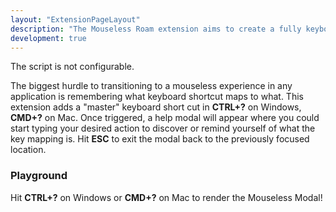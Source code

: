 ```yaml
---
layout: "ExtensionPageLayout"
description: "The Mouseless Roam extension aims to create a fully keyboard accessible experience in Roam!"
development: true
---
```



The script is not configurable.

The biggest hurdle to transitioning to a mouseless experience in any application is remembering what keyboard shortcut maps to what. This extension adds a "master" keyboard short cut in **CTRL+?** on Windows, **CMD+?** on Mac. Once triggered, a help modal will appear where you could start typing your desired action to discover or remind yourself of what the key mapping is. Hit **ESC** to exit the modal back to the previously focused location.

### Playground

<MouselessModal />

Hit **CTRL+?** on Windows or **CMD+?** on Mac to render the Mouseless Modal!
